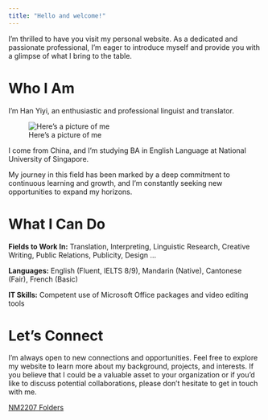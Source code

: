 ```yaml
---
title: "Hello and welcome!"
---
```

I'm thrilled to have you visit my personal website. As a dedicated and passionate professional, I'm eager to introduce myself and provide you with a glimpse of what I bring to the table.

# **Who I Am**

I'm Han Yiyi, an enthusiastic and professional linguist and translator.

::: {.column-margin}
![Here's a picture of me](My_photo.jpg)
:::

I come from China, and I'm studying BA in English Language at National University of Singapore. 

My journey in this field has been marked by a deep commitment to continuous learning and growth, and I'm constantly seeking new opportunities to expand my horizons.

# **What I Can Do**
**Fields to Work In:** Translation, Interpreting, Linguistic Research, Creative Writing, Public Relations, Publicity, Design ...

**Languages:** English (Fluent, IELTS 8/9), Mandarin (Native), Cantonese (Fair), French (Basic)

**IT Skills:** Competent use of Microsoft Office packages and video editing tools

# **Let's Connect**
I'm always open to new connections and opportunities. Feel free to explore my website to learn more about my background, projects, and interests. If you believe that I could be a valuable asset to your organization or if you'd like to discuss potential collaborations, please don't hesitate to get in touch with me.

[NM2207 Folders](https://github.com/hanyiyi111/NM2207)